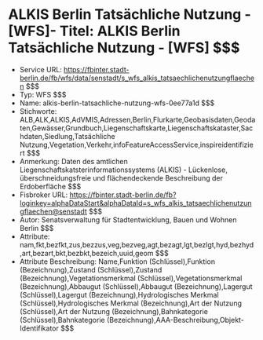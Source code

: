# ALKIS Berlin Tatsächliche Nutzung - [WFS]- Titel: ALKIS Berlin Tatsächliche Nutzung - [WFS] $$$
- Service URL: https://fbinter.stadt-berlin.de/fb/wfs/data/senstadt/s_wfs_alkis_tatsaechlichenutzungflaechen $$$
- Typ: WFS $$$
- Name: alkis-berlin-tatsachliche-nutzung-wfs-0ee77a1d $$$
- Stichworte: ALB,ALK,ALKIS,AdVMIS,Adressen,Berlin,Flurkarte,Geobasisdaten,Geodaten,Gewässer,Grundbuch,Liegenschaftskarte,Liegenschaftskataster,Sachdaten,Siedlung,Tatsächliche Nutzung,Vegetation,Verkehr,infoFeatureAccessService,inspireidentifiziert $$$
- Anmerkung: Daten des amtlichen Liegenschaftskatsterinformationssystems (ALKIS) - Lückenlose, überschneidungsfreie und flächendeckende Beschreibung der Erdoberfläche $$$
- Fisbroker URL: https://fbinter.stadt-berlin.de/fb?loginkey=alphaDataStart&alphaDataId=s_wfs_alkis_tatsaechlichenutzungflaechen@senstadt $$$
- Autor: Senatsverwaltung für Stadtentwicklung, Bauen und Wohnen Berlin $$$
- Attribute: nam,fkt,bezfkt,zus,bezzus,veg,bezveg,agt,bezagt,lgt,bezlgt,hyd,bezhyd,art,bezart,bkt,bezbkt,bezeich,uuid,geom $$$
- Attribute Beschreibung: Name,Funktion (Schlüssel),Funktion (Bezeichnung),Zustand (Schlüssel),Zustand (Bezeichnung),Vegetationsmerkmal (Schlüssel),Vegetationsmerkmal (Bezeichnung),Abbaugut (Schlüssel),Abbaugut (Bezeichnung),Lagergut (Schlüssel),Lagergut (Bezeichnung),Hydrologisches Merkmal (Schlüssel),Hydrologisches Merkmal (Bezeichnung),Art der Nutzung (Schlüssel),Art der Nutzung (Bezeichnung),Bahnkategorie (Schlüssel),Bahnkategorie (Bezeichnung),AAA-Beschreibung,Objekt-Identifikator $$$
